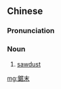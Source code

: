 {{also|锯末}}
==Chinese==
{{zh-forms|s=锯末}}

===Pronunciation===
{{zh-pron
|m=jùmò
|cat=n
}}

===Noun===
{{zh-noun}}

# [[sawdust]]

[[mg:鋸末]]